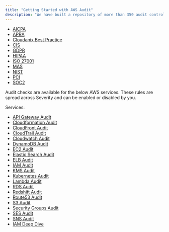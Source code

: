 ```yaml
---
title: "Getting Started with AWS Audit"
description: "We have built a repository of more than 350 audit controls mapped against several industry compliance standards. These compliance standards are:"
---
```


- [AICPA](https://www.cloudanix.com/framework/soc2)
- [APRA](https://www.cloudanix.com/framework/apra)
- [Cloudanix Best Practice](https://www.cloudanix.com/framework/cbp)
- [CIS](https://www.cloudanix.com/framework/cis)
- [GDPR](https://www.cloudanix.com/framework/gdpr)
- [HIPAA](https://www.cloudanix.com/framework/hipaa)
- [ISO 27001](https://www.cloudanix.com/framework/iso27001)
- [MAS](https://www.cloudanix.com/framework/mas)
- [NIST](https://www.cloudanix.com/framework/nist)
- [PCI](https://www.cloudanix.com/framework/pcidss)
- [SOC2](https://www.cloudanix.com/framework/soc2)

Audit checks are available for the below AWS services. These rules are spread across Severity and can be enabled or disabled by you.

Services:

- [API Gateway Audit](apigatewaymonitoring)
- [Cloudformation Audit](cloudformationmonitoring)
- [CloudFront Audit](cloudfrontmonitoring)
- [CloudTrail Audit](cloudtrailmonitoring)
- [Cloudwatch Audit](cloudwatchmonitoring)
- [DynamoDB Audit](dynamodbmonitoring)
- [EC2 Audit](ec2monitoring)
- [Elastic Search Audit](esmonitoring)
- [ELB Audit](elbmonitoring)
- [IAM Audit](iamcompliance)
- [KMS Audit](kmsmonitoring)
- [Kubernetes Audit](kubernetesmonitoring)
- [Lambda Audit](lambdamonitoring)
- [RDS Audit](rdsmonitoring)
- [Redshift Audit](redshiftmonitoring)
- [Route53 Audit](route53monitoring)
- [S3 Audit](s3publiccheck)
- [Security Groups Audit](sgaudit)
- [SES Audit](sesmonitoring)
- [SNS Audit](snsmonitoring)
- [IAM Deep Dive](iamdeepdive)
